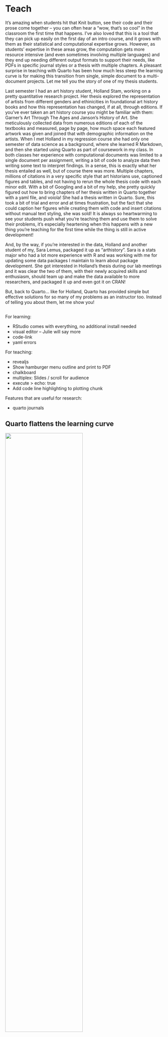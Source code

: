 # Teach {.title-middle-ice background-image="images/horst_quarto_penguins_teach.png" aria-label="Two penguins in a room made of ice, looking out a window. One penguin is holding an icicle as a pointer, pointing at a Quarto logo moon in the sky, while the other penguin looks on."}

::: notes
It's amazing when students hit that Knit button, see their code and their prose come together -- you can often hear a "wow, that's so cool" in the classroom the first time that happens.
I've also loved that this is a tool that they can pick up easily on the first day of an intro course, and it grows with them as their statistical and computational expertise grows.
However, as students' expertise in these areas grow, the computation gets more resource intensive (and even sometimes involving multiple languages) and they end up needing different output formats to support their needs, like PDFs in specific journal styles or a thesis with multiple chapters.
A pleasant surprise in teaching with Quarto has been how much less steep the learning curve is for making this transition from single, simple document to a multi-document projects.
Let me tell you the story of one of my thesis students.

Last semester I had an art history student, Holland Stam, working on a pretty quantitative research project.
Her thesis explored the representation of artists from different genders and ethinicities in foundational art history books and how this representation has changed, if at all, through editions.
If you've ever taken an art history course you might be familiar with them: Garner's Art Through The Ages and Janson's History of Art.
She meticulously collected data from numerous editions of each of the textbooks and measured, page by page, how much space each featured artwork was given and joined that with demographic information on the artists.
When I met Holland in my regression course she had only one semester of data science as a background, where she learned R Markdown, and then she started using Quarto as part of coursework in my class.
In both classes her experience with computational documents was limited to a single document per assignment, writing a bit of code to analyze data then writing some text to interpret findings.
In a sense, this is exactly what her thesis entailed as well, but of course there was more.
Multiple chapters, millions of citations in a very specific style that art historians use, captioned figures and tables, and not having to rerun the whole thesis code with each minor edit.
With a bit of Googling and a bit of my help, she pretty quickly figured out how to bring chapters of her thesis written in Quarto together with a yaml file, and voiola!
She had a thesis written in Quarto.
Sure, this took a bit of trial and error and at times frustration, but the fact that she could caption her figures while creating them with code and insert citations without manual text styling, she was sold!
It is always so heartwarming to see your students push what you're teaching them and use them to solve their problems, it's especially heartening when this happens with a new thing you're teaching for the first time while the thing is still in active development!

And, by the way, if you're interested in the data, Holland and another student of my, Sara Lemus, packaged it up as "arthistory".
Sara is a stats major who had a lot more experience with R and was working with me for updating some data packages I maintain to learn about package development.
She got interested in Holland's thesis during our lab meetings and it was clear the two of them, with their newly acquired skills and enthusiasm, should team up and make the data available to more researchers, and packaged it up and even got it on CRAN!

But, back to Quarto... like for Holland, Quarto has provided simple but effective solutions for so many of my problems as an instructor too.
Instead of telling you about them, let me show you!
:::

##  {#demo-teach .centered data-menu-title="Demo: Teach" background-video="videos/demo-3-teach.mp4" background-size="contain" background-color="#FFFFFF"}

::: notes
For learning:

-   RStudio comes with everything, no additional install needed
-   visual editor -- Julie will say more
-   code-link
-   yaml errors

For teaching:

-   revealjs
-   Show hamburger menu outline and print to PDF
-   chalkboard
-   multiplex: Slides / scroll for audience
-   execute > echo: true
-   Add code line highlighting to plotting chunk

Features that are useful for research: 

- quarto journals
:::

## Quarto flattens the learning curve {.takeaway .center}

![](images/3-teach/many-qmd-to-output.png){width="70%" fig-alt="A schematic showing many qmd files, going through Quarto, to generate an HTML, PDF, or Word document or more. The Quarto logo is depicted as a baseball a penguin is spinning." fig-align="center"}

::: notes
So, in regards to teaching, I've talked about a much less steep hill students need to climb as their projects grow.
I've also said this was a pleasant surprise as it was not something I had thought about when I started teaching with Quarto.
But, in hindsight, this was no coincidence.
Quarto's features like consistent citation syntax, more intentional control over when computations should run or rerun, and a single, minimal yaml that controls inputs, layouts, theming, etc. all contribute to flattening this learning curve.
:::

## Quarto can grow with learners in a profound way {.takeaway .center}

<br>

::: {.fragment .fade-up}
![](images/3-teach/many-lang-qmd-to-output.png){fig-alt="A schematic showing many computing languages (R, Python, Julia, Observable, and more) going into many single qmd files, going through Quarto, to generate an HTML, PDF, or Word document or more. The Quarto logo is depicted as a baseball a penguin is spinning." fig-align="center"}
:::

::: notes
And beyond learners growing and expanding the scope of their work easily with Quarto, Quarto can grow with them in a profound way as well.

--> The fact that Quarto is language and authoring tool independent offers an opportunity for folks to take Quarto with them on their data science journey, wherever that journey takes them.
I mean..
I'm almost tempted to finally learn Python to see it in action in Quarto.
But who I know is learning Python, and Julia, and other languages are my students in their Computer Science courses.
To imagine that they could learn R in RStudio using Quarto in my course, and then continue to use Quarto in Jupyter in their CS courses... That sounds like such a bright future to me!

**\[Pause\]** And a bright future includes things we can't even imagine yet.

**\[Mine continue on next slide\]**
:::
